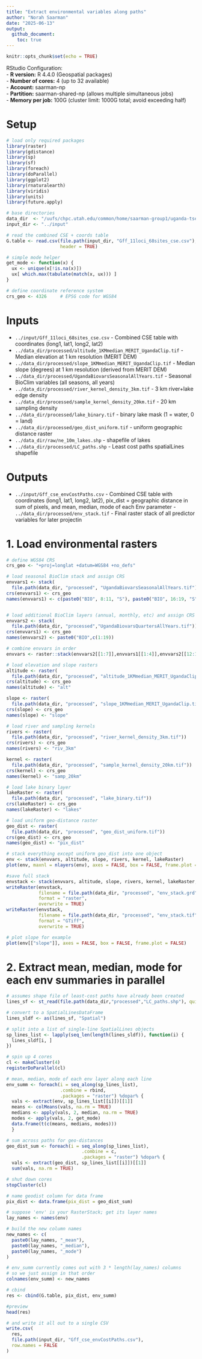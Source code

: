 ```yaml
---
title: "Extract environmental variables along paths"
author: "Norah Saarman"
date: "2025-06-13"
output:
  github_document:
    toc: true
---
```


```r
knitr::opts_chunk$set(echo = TRUE)
```
RStudio Configuration:  
- **R version:** R 4.4.0 (Geospatial packages)  
- **Number of cores:** 4 (up to 32 available)   
- **Account:** saarman-np  
- **Partition:** saarman-shared-np (allows multiple simultaneous jobs)  
- **Memory per job:** 100G (cluster limit: 1000G total; avoid exceeding half)    

# Setup
```r
# load only required packages
library(raster)
library(gdistance)
library(sp)
library(sf)
library(foreach)
library(doParallel)
library(ggplot2)
library(rnaturalearth)
library(viridis)
library(units)
library(future.apply)

# base directories
data_dir  <- "/uufs/chpc.utah.edu/common/home/saarman-group1/uganda-tsetse-LG/data"
input_dir <- "../input"

# read the combined CSE + coords table
G.table <- read.csv(file.path(input_dir, "Gff_11loci_68sites_cse.csv"),
                    header = TRUE)

# simple mode helper
get_mode <- function(x) {
  ux <- unique(x[!is.na(x)])
  ux[ which.max(tabulate(match(x, ux))) ]
}

# define coordinate reference system
crs_geo <- 4326     # EPSG code for WGS84
```

# Inputs
  - `../input/Gff_11loci_68sites_cse.csv` - Combined CSE table with coordinates (long1, lat1, long2, lat2) 
  - `../data_dir/processed/altitude_1KMmedian_MERIT_UgandaClip.tif` - Median elevation at 1 km resolution (MERIT DEM)  
  - `../data_dir/processed/slope_1KMmedian_MERIT_UgandaClip.tif` - Median slope (degrees) at 1 km resolution (derived from MERIT DEM)  
  - `../data_dir/processed/UgandaBiovarsSeasonalAllYears.tif` - Seasonal BioClim variables (all seasons, all years)    
  - `../data_dir/processed/river_kernel_density_3km.tif` - 3 km river+lake edge density 
  - `../data_dir/processed/sample_kernel_density_20km.tif` - 20 km sampling density
  - `../data_dir/processed/lake_binary.tif` - binary lake mask (1 = water, 0 = land)  
  - `../data_dir/processed/geo_dist_uniform.tif` - uniform geographic distance raster   
  - `../data_dir/raw/ne_10m_lakes.shp` - shapefile of lakes  
  - `../data_dir/processed/LC_paths.shp` - Least cost paths spatialLines shapefile  
  
# Outputs  
  - `../input/Gff_cse_envCostPaths.csv`  - Combined CSE table with coordinates (long1, lat1, long2, lat2), pix_dist = geographic distance in sum of pixels, and mean, median, mode of each Env parameter   - `../data_dir/processed/env_stack.tif` - Final raster stack of all predictor variables for later projectin
  
# 1. Load environmental rasters  
```r
# define WGS84 CRS
crs_geo <- "+proj=longlat +datum=WGS84 +no_defs"

# load seasonal BioClim stack and assign CRS
envvars1 <- stack(
  file.path(data_dir, "processed", "UgandaBiovarsSeasonalAllYears.tif"))
crs(envvars1) <- crs_geo
names(envvars1) <- c(paste0("BIO", 8:11, "S"), paste0("BIO", 16:19, "S"))


# load additional BioClim layers (annual, monthly, etc) and assign CRS
envvars2 <- stack(
  file.path(data_dir, "processed","UgandaBiovarsQuartersAllYears.tif"))
crs(envvars1) <- crs_geo
names(envvars2) <- paste0("BIO",c(1:19))

# combine envvars in order
envvars <- raster::stack(envvars2[[1:7]],envvars1[[1:4]],envvars2[[12:15]],envvars1[[5:8]])

# load elevation and slope rasters
altitude <- raster(
  file.path(data_dir, "processed", "altitude_1KMmedian_MERIT_UgandaClip.tif"))
crs(altitude) <- crs_geo
names(altitude) <- "alt"

slope <- raster(
  file.path(data_dir, "processed", "slope_1KMmedian_MERIT_UgandaClip.tif"))
crs(slope) <- crs_geo
names(slope) <- "slope"

# load river and sampling kernels
rivers <- raster(
  file.path(data_dir, "processed", "river_kernel_density_3km.tif"))
crs(rivers) <- crs_geo
names(rivers) <- "riv_3km" 

kernel <- raster(
  file.path(data_dir, "processed", "sample_kernel_density_20km.tif"))
crs(kernel) <- crs_geo
names(kernel) <- "samp_20km" 

# load lake binary layer
lakeRaster <- raster(
  file.path(data_dir, "processed", "lake_binary.tif"))
crs(lakeRaster) <- crs_geo
names(lakeRaster) <- "lakes"

# load uniform geo‐distance raster
geo_dist <- raster(
  file.path(data_dir, "processed", "geo_dist_uniform.tif"))
crs(geo_dist) <- crs_geo
names(geo_dist) <- "pix_dist"

# stack everything except uniform geo_dist into one object
env <- stack(envvars, altitude, slope, rivers, kernel, lakeRaster)
plot(env, maxnl = nlayers(env), axes = FALSE, box = FALSE, frame.plot = FALSE)

#save full stack
envstack <- stack(envvars, altitude, slope, rivers, kernel, lakeRaster, geo_dist)
writeRaster(envstack,
            filename = file.path(data_dir, "processed", "env_stack.grd"),
            format = "raster",
            overwrite = TRUE)
writeRaster(envstack,
            filename = file.path(data_dir, "processed", "env_stack.tif"),
            format = "GTiff",
            overwrite = TRUE)

# plot slope for example
plot(env[["slope"]], axes = FALSE, box = FALSE, frame.plot = FALSE)


```

# 2. Extract mean, median, mode for each env summaries in parallel
```r
# assumes shape file of least-cost paths have already been created
lines_sf <- st_read(file.path(data_dir,"processed","LC_paths.shp"), quiet=TRUE)

# convert to a SpatialLinesDataFrame
lines_sldf <- as(lines_sf, "Spatial")

# split into a list of single‐line SpatialLines objects
sp_lines_list <- lapply(seq_len(length(lines_sldf)), function(i) {
  lines_sldf[i, ]
})

# spin up 4 cores
cl <- makeCluster(4)
registerDoParallel(cl)

# mean, median, mode of each env layer along each line
env_summ <- foreach(i = seq_along(sp_lines_list),
                    .combine = rbind,
                    .packages = "raster") %dopar% {
  vals <- extract(env, sp_lines_list[[i]])[[1]]
  means <- colMeans(vals, na.rm = TRUE)
  medians <- apply(vals, 2, median, na.rm = TRUE)
  modes <- apply(vals, 2, get_mode)
  data.frame(t(c(means, medians, modes)))
  }

# sum across paths for geo-distances
geo_dist_sum <- foreach(i = seq_along(sp_lines_list),
                            .combine = c,
                            .packages = "raster") %dopar% {
  vals <- extract(geo_dist, sp_lines_list[[i]])[[1]]
  sum(vals, na.rm = TRUE)

# shut down cores
stopCluster(cl)

# name geodist column for data frame
pix_dist <- data.frame(pix_dist = geo_dist_sum)

# suppose 'env' is your RasterStack; get its layer names
lay_names <- names(env)

# build the new column names
new_names <- c(
  paste0(lay_names, "_mean"),
  paste0(lay_names, "_median"),
  paste0(lay_names, "_mode")
)

# env_summ currently comes out with 3 * length(lay_names) columns
# so we just assign in that order
colnames(env_summ) <- new_names

# cbind
res <- cbind(G.table, pix_dist, env_summ)

#preview
head(res)

# and write it all out to a single CSV
write.csv(
  res,
  file.path(input_dir, "Gff_cse_envCostPaths.csv"),
  row.names = FALSE
)
```